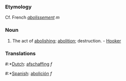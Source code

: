 ===Etymology===
Cf. French ''[[abolissement]]'' ''m''
===Noun===
#The act of [[abolishing]]; [[abolition]]; destruction. - [[Hooker]]
===Translations===
#:*[[Dutch]]: [[afschaffing]] ''f''
#:*[[Spanish]]: [[abolición]] ''f''